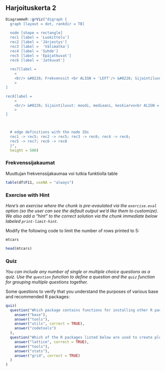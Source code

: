 ## Harjoituskerta 2
```r
DiagrammeR::grViz("digraph {
  graph [layout = dot, rankdir = TB]
  
  node [shape = rectangle]        
  rec1 [label = 'Luokittelu']
  rec2 [label = 'Järjestys']
  rec3 [label =  'Välimatka']
  rec4 [label = 'Suhde']
  rec5 [label = 'Epäjatkuvat']
  rec6 [label = 'Jatkuvat']
  
  rec7[label = 
    <
    <br/> &#8226; Frekvenssit <br ALIGN = 'LEFT'/> &#8226; Sijaintiluvut: moodi, mediaani<br ALIGN = 'LEFT'/> &#8226; Pylväsdiagrammi <br ALIGN = 'LEFT' />
    >
]

rec8[label = 
    <
    <br/> &#8226; Sijaintiluvut: moodi, mediaani, keskiarvo<br ALIGN = 'LEFT'/> &#8226; Hajontaluvut: vaihteluväli, keskihajonta, vinous, huipukkuus<br ALIGN = 'LEFT'/> &#8226; Histogrammi <br ALIGN = 'LEFT' />
    >
]


  
  # edge definitions with the node IDs
  rec1 -> rec5; rec2 -> rec5; rec3 -> rec6; rec4 -> rec6;
  rec5 -> rec7; rec6 -> rec8
  }",
  height = 500)
```


### Frekvenssijakaumat

Muuttujan frekvenssijakaumaa voi tutkia funktiolla table

```r
table(df$F11, useNA = "always")
```


### Exercise with Hint

*Here's an exercise where the chunk is pre-evaulated via the `exercise.eval` option (so the user can see the default output we'd like them to customize). We also add a "hint" to the correct solution via the chunk immediate below labeled `print-limit-hint`.*

Modify the following code to limit the number of rows printed to 5:

```r
mtcars
```

```r
head(mtcars)
```

### Quiz

*You can include any number of single or multiple choice questions as a quiz. Use the `question` function to define a question and the `quiz` function for grouping multiple questions together.*

Some questions to verify that you understand the purposes of various base and recommended R packages:

```r
quiz(
  question("Which package contains functions for installing other R packages?",
    answer("base"),
    answer("tools"),
    answer("utils", correct = TRUE),
    answer("codetools")
  ),
  question("Which of the R packages listed below are used to create plots?",
    answer("lattice", correct = TRUE),
    answer("tools"),
    answer("stats"),
    answer("grid", correct = TRUE)
  )
)
```
